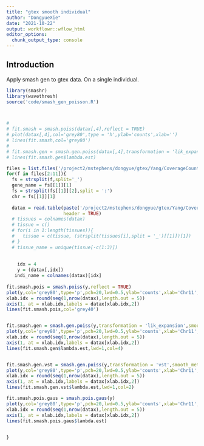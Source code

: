 ```yaml
---
title: "gtex smooth individual"
author: "DongyueXie"
date: "2021-10-22"
output: workflowr::wflow_html
editor_options:
  chunk_output_type: console
---
```


## Introduction

Apply smash gen to gtex data. On a single individual.

```r
library(smashr)
library(wavethresh)
source('code/smash_gen_poisson.R')



# 
# fit.smash = smash.poiss(datax[,4],reflect = TRUE)
# plot(datax[,4],col='grey80',type = 'h',ylab='counts',xlab='')
# lines(fit.smash,col='grey80')
# 
# fit.smash.gen = smash.gen.poiss(datax[,4],transformation = 'lik_expansion',method = 'smash')
# lines(fit.smash.gen$lambda.est)
```

```r
files = list.files('/project2/mstephens/dongyue/gtex/Yang/CoverageCounts')
for(f in files[2:11]){
  fs = strsplit(f,split='_')
  gene_name = fs[[1]][1]
  fs = strsplit(fs[[1]][2],split = ':')
  chr = fs[[1]][1]
  
  datax = read.table(paste('/project2/mstephens/dongyue/gtex/Yang/CoverageCounts/',f,sep=''),
                     header = TRUE)
  # tissues = colnames(datax)
  # tissue = c()
  # for(i in 1:length(tissues)){
  #   tissue = c(tissue, (strsplit(tissues[i],split = '_')[[1]])[1])
  # }
  # tissue_name = unique(tissue[-c(1:3)])
  
  
    idx = 4
    y = (datax[,idx])
   indi_name = colnames(datax)[idx]
    
fit.smash.pois = smash.poiss(y,reflect = TRUE)
plot(y,col='grey80',type='p',pch=20,lwd=0.5,ylab='counts',xlab='Chr11',xaxt = "n",main=paste(gene_name,indi_name,sep=', '))
xlab.idx = round(seq(1,nrow(datax),length.out = 5))
axis(1, at = xlab.idx,labels = datax[xlab.idx,2])
lines(fit.smash.pois,col='grey40')


fit.smash.gen = smash.gen.poiss(y,transformation = 'lik_expansion',smooth_method = 'smash')
plot(y,col='grey80',type='p',pch=20,lwd=0.5,ylab='counts',xlab='Chr11',xaxt = "n",main=paste(gene_name,indi_name,sep=', '))
xlab.idx = round(seq(1,nrow(datax),length.out = 5))
axis(1, at = xlab.idx,labels = datax[xlab.idx,2])
lines(fit.smash.gen$lambda.est,lwd=1,col=4)


fit.smash.gen.vst = smash.gen.poiss(y,transformation = 'vst',smooth_method = 'smash')
plot(y,col='grey80',type='p',pch=20,lwd=0.5,ylab='counts',xlab='Chr11',xaxt = "n",main=paste(gene_name,indi_name,sep=', '))
xlab.idx = round(seq(1,nrow(datax),length.out = 5))
axis(1, at = xlab.idx,labels = datax[xlab.idx,2])
lines(fit.smash.gen.vst$lambda.est,lwd=1,col=2)

fit.smash.pois.gaus = smash.pois.gaus(y)
plot(y,col='grey80',type='p',pch=20,lwd=0.5,ylab='counts',xlab='Chr11',xaxt = "n",main=paste(gene_name,indi_name,sep=', '))
xlab.idx = round(seq(1,nrow(datax),length.out = 5))
axis(1, at = xlab.idx,labels = datax[xlab.idx,2])
lines(fit.smash.pois.gaus$lambda.est)

  
}
```





